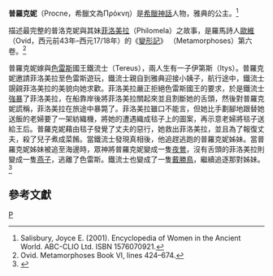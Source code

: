 {{copyedit|time=2016-02-25T05:33:02+00:00}}
{{refimprove|time=2016-02-25T05:33:02+00:00}}
'''普羅克妮'''（Procne，希臘文為Πρόκνη）是[[希臘神話|希臘神話]]人物，雅典的公主。<ref>Salisbury, Joyce E. (2001). Encyclopedia of Women in the Ancient World. ABC-CLIO Ltd. ISBN 1576070921.</ref>

描述最完整的普洛克妮與其妹[[菲洛墨拉|菲洛美拉]]（Philomela）之故事，是羅馬詩人[[奧維德|歐維]]（Ovid，西元前43年–西元17/18年）的《[[变形记_(奥维德)|變形記]]》 （Metamorphoses）第六卷。<ref>Ovid. Metamorphoses Book VI, lines 424–674. </ref>

普羅克妮嫁與[[色雷斯|色雷斯]]國王鐵流士（Tereus），兩人生有一子伊第斯（Itys）。普羅克妮邀請菲洛美拉至色雷斯遊玩，鐵流士親自到雅典迎接小姨子，航行途中，鐵流士覬覦菲洛美拉的美貌向她求歡。菲洛美拉嚴正拒絕色雷斯國王的要求，於是鐵流士[[強姦|強暴]]了菲洛美拉，在船靠岸後將菲洛美拉關起來並且割斷她的舌頭，然後對普羅克妮謊稱，菲洛美拉在旅途中暴斃了。菲洛美拉雖口不能言，但她比手劃腳地跟替她送飯的老婦要了一架紡織機，將她的遭遇織成毯子上的圖案，再示意老婦將毯子送給王后。普羅克妮藉由毯子發覺了丈夫的惡行，她救出菲洛美拉，並且為了報復丈夫，殺了兒子煮成菜餚。當鐵流士發現真相後，他追趕逃跑的普羅克妮姊妹。當普羅克妮姊妹被追至海邊時，眾神將普羅克妮變成一隻[[夜鶯|夜鶯]]，沒有舌頭的菲洛美拉則變成一隻[[燕子|燕子]]，逃離了色雷斯。鐵流士也變成了一隻[[戴勝鳥|戴勝鳥]]，繼續追逐那對姊妹。<ref>{{Cite web |url=http://www.bookrags.com/notes/met/part38.html#gsc.tab=0 |title=Metamorphoses Book 6: Tereus, Procne, and Philomela |access-date=2016-02-25 |archive-date=2020-06-29 |archive-url=https://web.archive.org/web/20200629220309/http://www.bookrags.com/notes/met/part38.html#gsc.tab=0 |dead-url=no }}</ref>

==參考文獻==
{{Reflist}}

[[Category:希腊神话人物|P]]